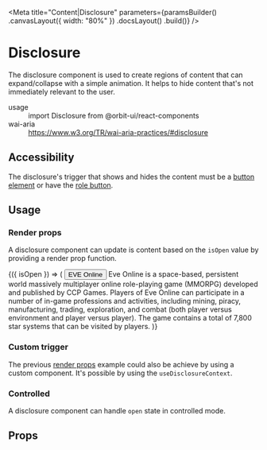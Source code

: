 
<Meta
    title="Content|Disclosure"
    parameters={paramsBuilder()
        .canvasLayout({ width: "80%" })
        .docsLayout(<ReactComponentsLayout sourcePath="/packages/react-components/src/disclosure/src" />)
        .build()}
/>

# Disclosure

The disclosure component is used to create regions of content that can expand/collapse with a simple animation. It helps to hide content that's not immediately relevant to the user.

<dl>
    <div>
        <dt>usage</dt>
        <dd>import Disclosure from @orbit-ui/react-components</dd>
    </div>
    <div>
        <dt>wai-aria</dt>
        <dd><a href="https://www.w3.org/TR/wai-aria-practices/#disclosure">https://www.w3.org/TR/wai-aria-practices/#disclosure</a></dd>
    </div>
</dl>

## Accessibility

The disclosure's trigger that shows and hides the content must be a [button element](https://developer.mozilla.org/en-US/docs/Web/HTML/Element/button) or have the [role button](https://developer.mozilla.org/en-US/docs/Web/Accessibility/ARIA/Roles/button_role).

## Usage

### Render props

A disclosure component can update is content based on the `isOpen` value by providing a render prop function.

<Preview>
    <Story name="render props">
        <Disclosure>
            {({ isOpen }) => (
                <Fragment>
                    <Button color={isOpen ? "primary" : "secondary"}>
                        EVE Online
                    </Button>
                    <Content>Eve Online is a space-based, persistent world massively multiplayer online role-playing game (MMORPG) developed and published by CCP Games. Players of Eve Online can participate in a number of in-game professions and activities, including mining, piracy, manufacturing, trading, exploration, and combat (both player versus environment and player versus player). The game contains a total of 7,800 star systems that can be visited by players.</Content>
                </Fragment>
            )}
        </Disclosure>
    </Story>
</Preview>

### Custom trigger

The previous [render props](#render-props) example could also be achieve by using a custom component. It's possible by using the `useDisclosureContext`.

<FilePreview filePath="/disclosure/docs/CustomDisclosureTrigger">
    <CustomDisclosureTrigger />
</FilePreview>

### Controlled

A disclosure component can handle `open` state in controlled mode.

<FilePreview filePath="/disclosure/docs/ControlledDisclosure">
    <ControlledDisclosure />
</FilePreview>

## Props

<Props of={InnerDisclosure} />
